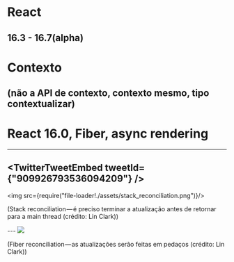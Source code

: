 # React
16.3 - 16.7(alpha)
---
# Contexto
(não a API de contexto, contexto mesmo, tipo contextualizar)
---
# React 16.0, Fiber, async rendering
---

<TwitterTweetEmbed
  tweetId={"909926793536094209"}
/>
---
<img src={require("file-loader!./assets/stack_reconciliation.png")}/>
<p style={{ fontSize: "0.6em"}}>(Stack reconciliation — é preciso terminar a atualização antes de retornar para a main thread (crédito: Lin Clark))</p>
---
<img src={require("file-loader!./assets/fiber_reconciliation.png")}/>
<p style={{ fontSize: "0.6em"}}>(Fiber reconciliation — as atualizações serão feitas em pedaços (crédito: Lin Clark))</p>

